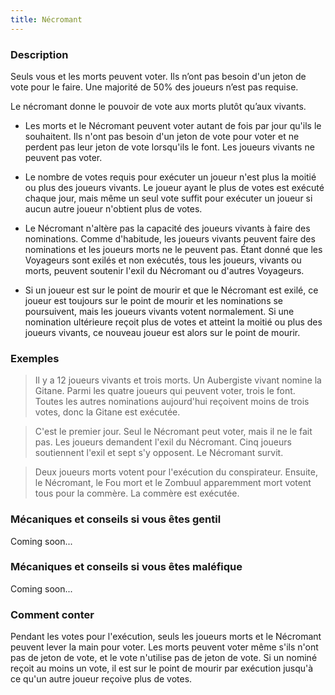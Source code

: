 ```yaml
---
title: Nécromant
---
```



<Role NECROMANT header />

### Description

Seuls vous et les morts peuvent voter. Ils n’ont pas besoin d'un jeton de vote pour le faire. Une majorité de 50% des joueurs n’est pas requise.

Le nécromant donne le pouvoir de vote aux morts plutôt qu’aux vivants.

-   Les morts et le Nécromant peuvent voter autant de fois par jour qu'ils le souhaitent. Ils n'ont pas besoin d'un jeton de vote pour voter et ne perdent pas leur jeton de vote lorsqu'ils le font. Les joueurs vivants ne peuvent pas voter. 

-   Le nombre de votes requis pour exécuter un joueur n'est plus la moitié ou plus des joueurs vivants. Le joueur ayant le plus de votes est exécuté chaque jour, mais même un seul vote suffit pour exécuter un joueur si aucun autre joueur n'obtient plus de votes. 

-   Le Nécromant n'altère pas la capacité des joueurs vivants à faire des nominations. Comme d'habitude, les joueurs vivants peuvent faire des nominations et les joueurs morts ne le peuvent pas. Étant donné que les Voyageurs sont exilés et non exécutés, tous les joueurs, vivants ou morts, peuvent soutenir l'exil du Nécromant ou d'autres Voyageurs. 

-   Si un joueur est sur le point de mourir et que le Nécromant est exilé, ce joueur est toujours sur le point de mourir et les nominations se poursuivent, mais les joueurs vivants votent normalement. Si une nomination ultérieure reçoit plus de votes et atteint la moitié ou plus des joueurs vivants, ce nouveau joueur est alors sur le point de mourir. 

### Exemples

> Il y a 12 joueurs vivants et trois morts. Un Aubergiste vivant nomine la Gitane. Parmi les quatre joueurs qui peuvent voter, trois le font. Toutes les autres nominations aujourd'hui reçoivent moins de trois votes, donc la Gitane est exécutée. 

> C'est le premier jour. Seul le Nécromant peut voter, mais il ne le fait pas. Les joueurs demandent l'exil du Nécromant. Cinq joueurs soutiennent l'exil et sept s'y opposent. Le Nécromant survit. 

> Deux joueurs morts votent pour l'exécution du conspirateur. Ensuite, le Nécromant, le Fou mort et le Zombuul apparemment mort votent tous pour la commère. La commère est exécutée. 

### Mécaniques et conseils si vous êtes gentil

Coming soon...

### Mécaniques et conseils si vous êtes maléfique

Coming soon...

### Comment conter

Pendant les votes pour l'exécution, seuls les joueurs morts et le Nécromant peuvent lever la main pour voter. Les morts peuvent voter même s'ils n'ont pas de jeton de vote, et le vote n'utilise pas de jeton de vote. Si un nominé reçoit au moins un vote, il est sur le point de mourir par exécution jusqu'à ce qu'un autre joueur reçoive plus de votes.

